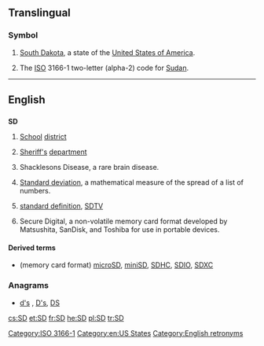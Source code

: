 {{also|s.d.|S.D.|.sd}}
==Translingual==

===Symbol===
{{head|mul|symbol}}
# {{US}} [[South Dakota]], a state of the [[United States of America]].
# The [[ISO]] 3166-1 two-letter (alpha-2) code for [[Sudan]].

[[Category:ISO 3166-1]]
[[Category:en:US States]]

----
==English==

==={{initialism}}===
'''SD'''
# [[school|School]] [[district]]
# {{law enforcement}} [[sheriff|Sheriff's]] [[department]]
# {{medical}} Shacklesons Disease, a rare brain disease.
# {{mathematics}} [[standard deviation|Standard deviation]], a mathematical measure of the spread of a list of numbers.
# {{television}} [[standard definition]], [[SDTV]]
# Secure Digital, a non-volatile memory card format developed by Matsushita, SanDisk, and Toshiba for use in portable devices.

====Derived terms====
* (memory card format) [[microSD]], [[miniSD]], [[SDHC]], [[SDIO]], [[SDXC]]

===Anagrams===
* [[d's#English|d's]] , [[D's#English|D's]], [[DS#English|DS]]

[[Category:English retronyms]]

[[cs:SD]]
[[et:SD]]
[[fr:SD]]
[[he:SD]]
[[pl:SD]]
[[tr:SD]]